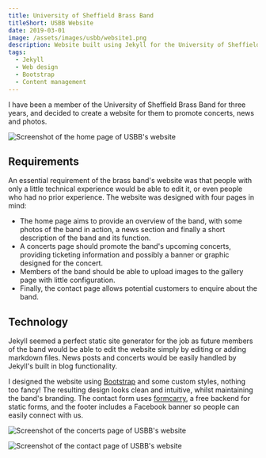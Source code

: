 ```yaml
---
title: University of Sheffield Brass Band
titleShort: USBB Website
date: 2019-03-01
image: /assets/images/usbb/website1.png
description: Website built using Jekyll for the University of Sheffield Brass Band to showcase concerts, news and photos.
tags:
  - Jekyll
  - Web design
  - Bootstrap
  - Content management
---
```


I have been a member of the University of Sheffield Brass Band for three years, and decided to create a website for them to promote concerts, news and photos.

![Screenshot of the home page of USBB's website](/assets/images/usbb/website2.png)

## Requirements

An essential requirement of the brass band's website was that people with only a little technical experience would be able to edit it, or even people who had no prior experience. The website was designed with four pages in mind:

- The home page aims to provide an overview of the band, with some photos of the band in action, a news section and finally a short description of the band and its function.
- A concerts page should promote the band's upcoming concerts, providing ticketing information and possibly a banner or graphic designed for the concert.
- Members of the band should be able to upload images to the gallery page with little configuration.
- Finally, the contact page allows potential customers to enquire about the band.

## Technology

Jekyll seemed a perfect static site generator for the job as future members of the band would be able to edit the website simply by editing or adding markdown files. News posts and concerts would be easily handled by Jekyll's built in blog functionality.

I designed the website using [Bootstrap](https://getbootstrap.com) and some custom styles, nothing too fancy! The resulting design looks clean and intuitive, whilst maintaining the band's branding. The contact form uses [formcarry](https://formcarry.com), a free backend for static forms, and the footer includes a Facebook banner so people can easily connect with us.

![Screenshot of the concerts page of USBB's website](/assets/images/usbb/website3.png)

![Screenshot of the contact page of USBB's website](/assets/images/usbb/website4.png)
